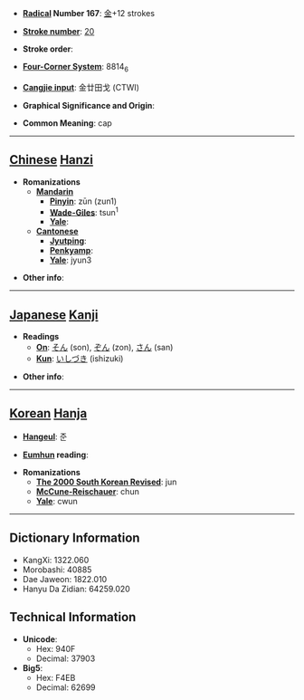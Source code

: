 * '''[[Wiktionary:Chinese radical index| Radical]] Number 167''': [[Wiktionary:Chinese radical index 金|金]]+12 strokes

* '''[[Wiktionary:Chinese total strokes index|Stroke number]]''': [[Wiktionary:Chinese total strokes index 20|20]]

* '''Stroke order''': 

* '''[[Wiktionary:Chinese four corner index|Four-Corner System]]''': 8814<sub>6</sub>

* '''[[Wiktionary:Chinese Cangjie index|Cangjie input]]''': 金廿田戈 (CTWI)

* '''Graphical Significance and Origin''': 

* '''Common Meaning''': cap

----

== [[Chinese]] [[Hanzi]] ==

* '''Romanizations'''
** '''[[Mandarin]]'''
*** '''[[Pinyin]]''': zūn (zun1)
*** '''[[Wade-Giles]]''': tsun<sup>1</sup>
*** '''[[Yale]]''': 
** '''[[Cantonese]]'''
*** '''[[Jyutping]]''':
*** '''[[Penkyamp]]''': 
*** '''[[Yale]]''': jyun3

* '''Other info''': 

----

== [[Japanese]] [[Kanji]] ==

* '''Readings'''
** '''[[On]]''': [[そん]] (son), [[ぞん]] (zon), [[さん]] (san)
** '''[[Kun]]''': [[いしづき]] (ishizuki)

* '''Other info''':  

----

== [[Korean]] [[Hanja]] ==

* '''[[Hangeul]]''': 준

* '''[[Eumhun]] reading''': 

* '''Romanizations'''
** '''[[The 2000 South Korean Revised Romanization|The 2000 South Korean Revised]]''': jun
** '''[[McCune-Reischauer]]''': chun
** '''[[Yale]]''': cwun

----

== Dictionary Information ==

* KangXi: 1322.060
* Morobashi: 40885
* Dae Jaweon: 1822.010
* Hanyu Da Zidian: 64259.020

== Technical Information ==

* '''Unicode''':
** Hex: 940F
** Decimal: 37903
* '''Big5''':
** Hex: F4EB
** Decimal: 62699